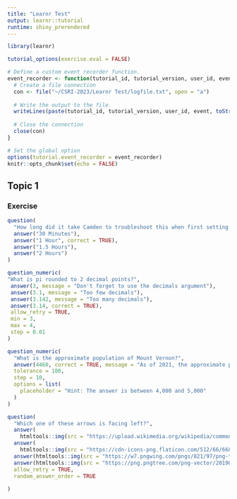 ```yaml
---
title: "Learnr Test"
output: learnr::tutorial
runtime: shiny_prerendered
---
```


```r
library(learnr)

tutorial_options(exercise.eval = FALSE)

# Define a custom event recorder function.
event_recorder <- function(tutorial_id, tutorial_version, user_id, event, data) {
  # Create a file connection
  con <- file("~/CSRI-2023/Learnr Test/logfile.txt", open = "a")
  
  # Write the output to the file.
  writeLines(paste(tutorial_id, tutorial_version, user_id, event, toString(data)), con)
  
  # Close the connection
  close(con)
}

# Set the global option
options(tutorial.event_recorder = event_recorder)
knitr::opts_chunk$set(echo = FALSE)
```

## Topic 1

### Exercise

```r

question(
  "How long did it take Camden to troubleshoot this when first setting it up?",
  answer("30 Minutes"),
  answer("1 Hour", correct = TRUE),
  answer("1.5 Hours"),
  answer("2 Hours")
)
```

```r

question_numeric(
"What is pi rounded to 2 decimal points?",
 answer(3, message = "Don't forget to use the decimals argument"),
 answer(3.1, message = "Too few decimals"),
 answer(3.142, message = "Too many decimals"),
 answer(3.14, correct = TRUE),
 allow_retry = TRUE,
 min = 3,
 max = 4,
 step = 0.01
)
```

```r

question_numeric(
  "What is the approximate population of Mount Vernon?",
  answer(4460, correct = TRUE, message = "As of 2021, the approximate population of Mount Vernon is 4460."),
  tolerance = 100,
  step = 10,
  options = list(
    placeholder = "Hint: The answer is between 4,000 and 5,000"
  )
)
```

```r
question(
  "Which one of these arrows is facing left?",
  answer(
    htmltools::img(src = "https://upload.wikimedia.org/wikipedia/commons/thumb/5/5e/Small_arrow_pointing_left.svg/440px-Small_arrow_pointing_left.svg.png"), correct = TRUE),
  answer(
    htmltools::img(src = "https://cdn-icons-png.flaticon.com/512/66/66831.png")),
  answer(htmltools::img(src = "https://w7.pngwing.com/pngs/821/97/png-transparent-black-arrow-up-illustration-arrow-desktop-symbol-up-arrow-angle-triangle-sign-thumbnail.png")),
  answer(htmltools::img(src = "https://png.pngtree.com/png-vector/20190419/ourmid/pngtree-vector-down-arrow-icon-png-image_956433.jpg")),
  allow_retry = TRUE,
  random_answer_order = TRUE
  
)

```
